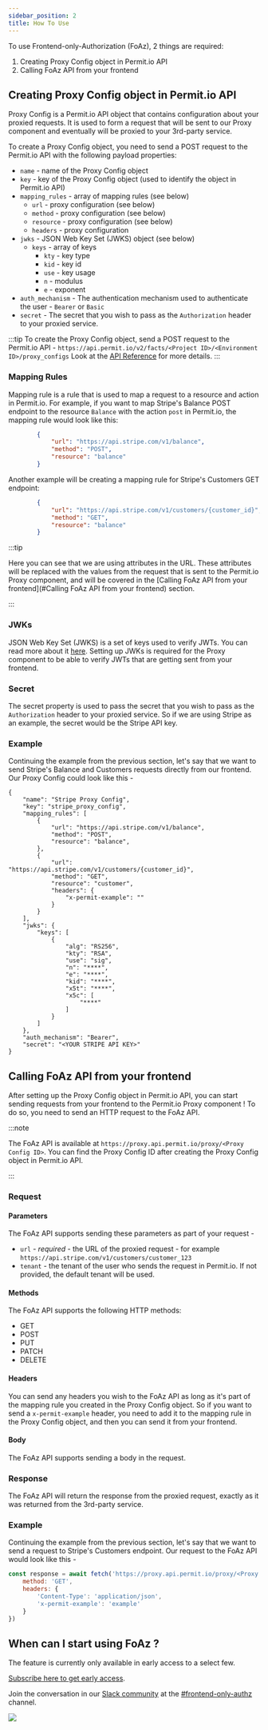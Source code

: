 ```yaml
---
sidebar_position: 2
title: How To Use
---
```


To use Frontend-only-Authorization (FoAz), 2 things are required:

  1. Creating Proxy Config object in Permit.io API
  2. Calling FoAz API from your frontend

## Creating Proxy Config object in Permit.io API

Proxy Config is a Permit.io API object that contains configuration about your proxied requests.
It is used to form a request that will be sent to our Proxy component and eventually will be proxied to your 3rd-party service.

To create a Proxy Config object, you need to send a POST request to the Permit.io API with the following payload properties:

- `name` - name of the Proxy Config object
- `key` - key of the Proxy Config object (used to identify the object in Permit.io API)
- `mapping_rules` - array of mapping rules (see below)
    - `url` - proxy configuration (see below)
    - `method` - proxy configuration (see below)
    - `resource` - proxy configuration (see below)
    - `headers` - proxy configuration
- `jwks` - JSON Web Key Set (JWKS) object (see below)
    - `keys` - array of keys
        - `kty` - key type
        - `kid` - key id
        - `use` - key usage
        - `n` - modulus
        - `e` - exponent
- `auth_mechanism` - The authentication mechanism used to authenticate the user - `Bearer` or `Basic`
- `secret` - The secret that you wish to pass as the `Authorization` header to your proxied service.

:::tip
To create the Proxy Config object, send a POST request to the Permit.io API -
`https://api.permit.io/v2/facts/<Project ID>/<Environment ID>/proxy_configs`
Look at the [API Reference](https://api.permit.io/v2/redoc) for more details.
:::

### Mapping Rules
Mapping rule is a rule that is used to map a request to a resource and action in Permit.io.
For example, if you want to map Stripe's Balance POST endpoint to the resource `Balance` with the action `post` in Permit.io, the mapping rule would look like this:

```json
        {
            "url": "https://api.stripe.com/v1/balance",
            "method": "POST",
            "resource": "balance"
        }
```

Another example will be creating a mapping rule for Stripe's Customers GET endpoint:
```json
        {
            "url": "https://api.stripe.com/v1/customers/{customer_id}",
            "method": "GET",
            "resource": "balance"
        }
```
:::tip

Here you can see that we are using attributes in the URL.
These attributes will be replaced with the values from the request that is sent to the Permit.io Proxy component, and will be covered in the [Calling FoAz API from your frontend](#Calling FoAz API from your frontend) section.

:::

### JWKs
JSON Web Key Set (JWKS) is a set of keys used to verify JWTs.
You can read more about it [here](https://auth0.com/docs/tokens/concepts/jwks).
Setting up JWKs is required for the Proxy component to be able to verify JWTs that are getting sent from your frontend.

### Secret
The secret property is used to pass the secret that you wish to pass as the `Authorization` header to your proxied service.
So if we are using Stripe as an example, the secret would be the Stripe API key.

### Example
Continuing the example from the previous section, let's say that we want to send Stripe's Balance and Customers requests directly from our frontend.
Our Proxy Config could look like this -
```
{
    "name": "Stripe Proxy Config",
    "key": "stripe_proxy_config",
    "mapping_rules": [
        {
            "url": "https://api.stripe.com/v1/balance",
            "method": "POST",
            "resource": "balance",
        },
        {
            "url": "https://api.stripe.com/v1/customers/{customer_id}",
            "method": "GET",
            "resource": "customer",
            "headers": {
                "x-permit-example": ""
            }
        }
    ],
    "jwks": {
        "keys": [
            {
                "alg": "RS256",
                "kty": "RSA",
                "use": "sig",
                "n": "****",
                "e": "****",
                "kid": "****",
                "x5t": "****",
                "x5c": [
                    "****"
                ]
            }
        ]
    },
    "auth_mechanism": "Bearer",
    "secret": "<YOUR STRIPE API KEY>"
}
```


## Calling FoAz API from your frontend
After setting up the Proxy Config object in Permit.io API, you can start sending requests from your frontend to the Permit.io Proxy component !
To do so, you need to send an HTTP request to the FoAz API.

:::note

The FoAz API is available at `https://proxy.api.permit.io/proxy/<Proxy Config ID>`.
You can find the Proxy Config ID after creating the Proxy Config object in Permit.io API.

:::

### Request
#### Parameters
The FoAz API supports sending these parameters as part of your request -

- `url` - *required* - the URL of the proxied request - for example `https://api.stripe.com/v1/customers/customer_123`
- `tenant` - the tenant of the user who sends the request in Permit.io. If not provided, the default tenant will be used.
#### Methods
The FoAz API supports the following HTTP methods:

  - GET
  - POST
  - PUT
  - PATCH
  - DELETE

#### Headers
You can send any headers you wish to the FoAz API as long as it's part of the mapping rule you created in the Proxy Config object.
So if you want to send a `x-permit-example` header, you need to add it to the mapping rule in the Proxy Config object, and then you can send it from your frontend.

#### Body
The FoAz API supports sending a body in the request.

### Response
The FoAz API will return the response from the proxied request, exactly as it was returned from the 3rd-party service.


### Example
Continuing the example from the previous section, let's say that we want to send a request to Stripe's Customers endpoint.
Our request to the FoAz API would look like this -

```js
const response = await fetch('https://proxy.api.permit.io/proxy/<Proxy Config ID>?url=https://api.stripe.com/v1/customers/customer_123', {
    method: 'GET',
    headers: {
        'Content-Type': 'application/json',
        'x-permit-example': 'example'
    }
})
```

## When can I start using FoAz ?

The feature is currently only available in early access to a select few.

[Subscribe here to get early access](https://hello.permit.io/foaz-ea).

Join the conversation in our [ Slack community](https://io.permit.io/join_community) at the [#frontend-only-authz](https://permit-io.slack.com/archives/C04U83ZABRD) channel.

[![](https://camo.githubusercontent.com/77726b9422833db0515171ce5ecc6458ce1877d29ad5785c6fb531805c5e8f13/68747470733a2f2f692e6962622e636f2f777a724748514c2f47726f75702d3734392e706e67)](https://io.permit.io/join_community)
